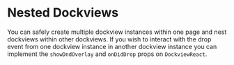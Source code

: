 
# Nested Dockviews

You can safely create multiple dockview instances within one page and nest dockviews within other dockviews.
If you wish to interact with the drop event from one dockview instance in another dockview instance you can implement the `showDndOverlay` and `onDidDrop` props on `DockviewReact`.

<MultiFrameworkContainer sandboxId="nested-dockview" react={NestedDockview} />
